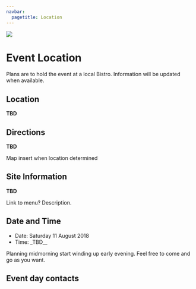 ```yaml
---
navbar:
  pagetitle: Location
---
```


![](AvianNet_logo.png)
 
# Event Location

Plans are to hold the event at a local Bistro. Information will be updated when available.

## Location
__TBD__



## Directions
__TBD__

Map insert when location determined

## Site Information
__TBD__

Link to menu?  Description.

## Date and Time
* Date: Saturday 11 August 2018
* Time: _TBD__


Planning midmorning start winding up early evening. Feel free to come and go as you want. 

## Event day contacts

